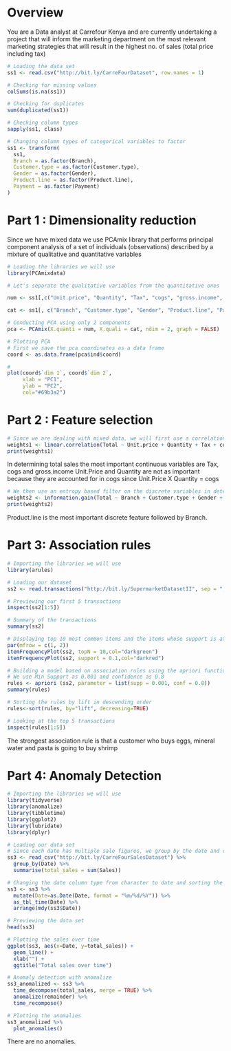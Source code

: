 # Overview

You are a Data analyst at Carrefour Kenya and are currently undertaking a project that will inform the marketing department on the most relevant marketing strategies that will result in the highest no. of sales (total price including tax)

```{r}
# Loading the data set
ss1 <- read.csv("http://bit.ly/CarreFourDataset", row.names = 1)
```

```{r}
# Checking for missing values
colSums(is.na(ss1))

# Checking for duplicates
sum(duplicated(ss1))

# Checking column types
sapply(ss1, class)

# Changing column types of categorical variables to factor
ss1 <- transform(
  ss1, 
  Branch = as.factor(Branch),
  Customer.type = as.factor(Customer.type),
  Gender = as.factor(Gender),
  Product.line = as.factor(Product.line),
  Payment = as.factor(Payment)
)
```

# Part 1 : Dimensionality reduction

Since we have mixed data we use PCAmix library that performs principal component analysis of a set of individuals (observations) described by a mixture of qualitative and quantitative variables

```{r}
# Loading the libraries we will use
library(PCAmixdata)
```

```{r}
# Let's separate the qualitative variables from the quantitative ones

num <- ss1[,c("Unit.price", "Quantity", "Tax", "cogs", "gross.income", "Rating")]

cat <- ss1[, c("Branch", "Customer.type", "Gender", "Product.line", "Payment")]

# Conducting PCA using only 2 components
pca <- PCAmix(X.quanti = num, X.quali = cat, ndim = 2, graph = FALSE)
```

```{r}
# Plotting PCA
# First we save the pca coordinates as a data frame
coord <- as.data.frame(pca$ind$coord)

#
plot(coord$`dim 1`, coord$`dim 2`, 
     xlab = "PC1", 
     ylab = "PC2",
     col="#69b3a2")
```

# Part 2 : Feature selection

```{r}
# Since we are dealing with mixed data, we will first use a correlation filter on the continuous variables in determining feature importance
weights1 <- linear.correlation(Total ~ Unit.price + Quantity + Tax + cogs + gross.margin.percentage + gross.income + Rating, ss1)
print(weights1)
```

In determining total sales the most important continuous variables are Tax, cogs and gross.income
Unit.Price and Quantity are not as important because they are accounted for in cogs since Unit.Price X Quantity = cogs

```{r}
# We then use an entropy based filter on the discrete variables in determining feature importance
weights2 <- information.gain(Total ~ Branch + Customer.type + Gender + Product.line + Payment, ss1)
print(weights2)
```

Product.line is the most important discrete feature followed by Branch.

# Part 3: Association rules

```{r}
# Importing the libraries we will use
library(arules)
```

```{r}
# Loading our dataset
ss2 <- read.transactions("http://bit.ly/SupermarketDatasetII", sep = ",")
```

```{r}
# Previewing our first 5 transactions
inspect(ss2[1:5])
```

```{r}
# Summary of the transactions
summary(ss2)
```

```{r}
# Displaying top 10 most common items and the items whose support is at least 10%
par(mfrow = c(1, 2))
itemFrequencyPlot(ss2, topN = 10,col="darkgreen")
itemFrequencyPlot(ss2, support = 0.1,col="darkred")
```

```{r}
# Building a model based on association rules using the apriori function 
# We use Min Support as 0.001 and confidence as 0.8
rules <- apriori (ss2, parameter = list(supp = 0.001, conf = 0.8))
summary(rules)
```


```{r}
# Sorting the rules by lift in descending order
rules<-sort(rules, by="lift", decreasing=TRUE)

# Looking at the top 5 transactions
inspect(rules[1:5])
```
The strongest association rule is that a customer who buys eggs, mineral water and pasta is going to buy shrimp

# Part 4: Anomaly Detection

```{r}
# Importing the libraries we will use
library(tidyverse)
library(anomalize)
library(tibbletime)
library(ggplot2)
library(lubridate)
library(dplyr)
```

```{r}
# Loading our data set
# Since each date has multiple sale figures, we group by the date and create a new column for total sales per day
ss3 <- read_csv("http://bit.ly/CarreFourSalesDataset") %>%
  group_by(Date) %>%
  summarise(total_sales = sum(Sales))
```
```{r}
# Changing the date column type from character to date and sorting the dates correctly from the least recent to the most recent
ss3 <- ss3 %>%
  mutate(Date=as.Date(Date, format = "%m/%d/%Y")) %>%
  as_tbl_time(Date) %>%
  arrange(mdy(ss3$Date))
```


```{r}
# Previewing the data set
head(ss3)
```

```{r}
# Plotting the sales over time
ggplot(ss3, aes(x=Date, y=total_sales)) +
  geom_line() + 
  xlab("") +
  ggtitle("Total sales over time")
```

```{r}
# Anomaly detection with anomalize
ss3_anomalized <- ss3 %>%
  time_decompose(total_sales, merge = TRUE) %>%
  anomalize(remainder) %>%
  time_recompose()
```

```{r}
# Plotting the anomalies
ss3_anomalized %>%
  plot_anomalies()
```

There are no anomalies.

